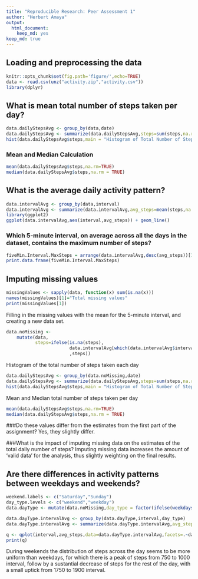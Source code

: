 ```yaml
---
title: "Reproducible Research: Peer Assessment 1"
author: "Herbert Amaya"
output: 
  html_document: 
    keep_md: yes
keep_md: true
---
```



## Loading and preprocessing the data
```r
knitr::opts_chunk$set(fig.path='figure/',echo=TRUE)
data <- read.csv(unz("activity.zip","activity.csv"))
library(dplyr)
```


## What is mean total number of steps taken per day?
```r
data.dailyStepsAvg <- group_by(data,date)
data.dailyStepsAvg <- summarize(data.dailyStepsAvg,steps=sum(steps,na.rm=TRUE))
hist(data.dailyStepsAvg$steps,main = "Histogram of Total Number of Steps taken each day",xlab = "Steps per Day")
```

### Mean and Median Calculation
```r
mean(data.dailyStepsAvg$steps,na.rm=TRUE)
median(data.dailyStepsAvg$steps,na.rm = TRUE)
```

## What is the average daily activity pattern?
```r
data.intervalAvg <- group_by(data,interval)
data.intervalAvg <- summarize(data.intervalAvg,avg_steps=mean(steps,na.rm=TRUE))
library(ggplot2)
ggplot(data.intervalAvg,aes(interval,avg_steps)) + geom_line()

```

### Which 5-minute interval, on average across all the days in the dataset, contains the maximum number of steps?
```r
fiveMin.Interval.MaxSteps = arrange(data.intervalAvg,desc(avg_steps))[1,]
print.data.frame(fiveMin.Interval.MaxSteps)
```

## Imputing missing values
```r
missingValues <- sapply(data, function(x) sum(is.na(x)))
names(missingValues)[1]="Total missing values"
print(missingValues[1])
```
Filling in the missing values with the mean for the 5-minute interval, and creating a new data set.
```r
data.noMissing <- 
    mutate(data,
           steps=ifelse(is.na(steps),
                        data.intervalAvg[which(data.intervalAvg$interval == interval),]$avg_steps
                        ,steps))
```
Histogram of the total number of steps taken each day
```r
data.dailyStepsAvg <- group_by(data.noMissing,date)
data.dailyStepsAvg <- summarize(data.dailyStepsAvg,steps=sum(steps,na.rm=TRUE))
hist(data.dailyStepsAvg$steps,main = "Histogram of Total Number of Steps taken each day",xlab = "Steps per Day")

```

Mean and Median total number of steps taken per day
```r
mean(data.dailyStepsAvg$steps,na.rm=TRUE)
median(data.dailyStepsAvg$steps,na.rm = TRUE)
```

###Do these values differ from the estimates from the first part of the assignment? 
Yes, they slightly differ.

###What is the impact of imputing missing data on the estimates of the total daily number of steps?
Imputing missing data increases the amount of 'valid data' for the analysis, thus slightly weighting on the final results.

## Are there differences in activity patterns between weekdays and weekends?
```r
weekend.labels <- c("Saturday","Sunday")
day_type.levels <- c("weekend","weekday")
data.dayType <- mutate(data.noMissing,day_type = factor(ifelse(weekdays(as.Date(date)) %in% weekend.labels,"weekend","weekday"),levels = day_type.levels))

data.dayType.intervalAvg <- group_by(data.dayType,interval,day_type)
data.dayType.intervalAvg <- summarize(data.dayType.intervalAvg,avg_steps=mean(steps,na.rm=TRUE))

q <- qplot(interval,avg_steps,data=data.dayType.intervalAvg,facets=.~day_type,geom ="line") + facet_wrap( ~ day_type, nrow=2) 
print(q)
```

During weekends the distribution of steps across the day seems to be more uniform than weekdays, for which there is a peak of steps from 750 to 1000 interval, follow by a sustantial decrease of steps for the rest of the day, with a small uptick from 1750 to 1900 interval.